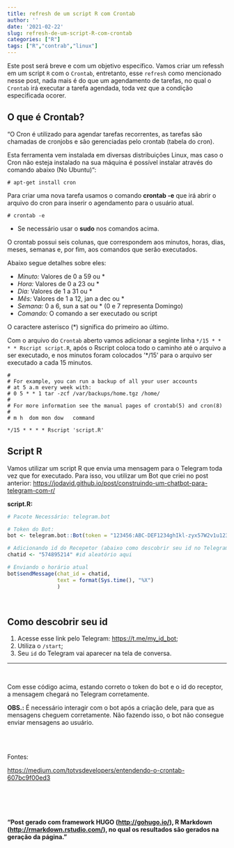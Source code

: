 ```yaml
---
title: refresh de um script R com Crontab
author: ''
date: '2021-02-22'
slug: refresh-de-um-script-R-com-crontab
categories: ["R"]
tags: ["R","contrab","linux"]
---
```



Este post será breve e com um objetivo específico. Vamos criar um refessh em um script `R` com o `Crontab`, entretanto, esse `refresh` como mencionado nesse post, nada mais é do que um agendamento de tarefas, no qual o `Crontab` irá executar a tarefa agendada, toda vez que a condição especificada ocorer.

## O que é Crontab?


"O Cron é utilizado para agendar tarefas recorrentes, as tarefas são chamadas de cronjobs e são gerenciadas pelo crontab (tabela do cron).


Esta ferramenta vem instalada em diversas distribuições Linux, mas caso o Cron não esteja instalado na sua máquina é possível instalar através do comando abaixo (No Ubuntu)":


```{}
# apt-get install cron
```

Para criar uma nova tarefa usamos o comando **crontab -e** que irá abrir o arquivo do cron para inserir o agendamento para o usuário atual.


```{}
# crontab -e
```


- Se necessário usar o **sudo** nos comandos acima.

O crontab possui seis colunas, que correspondem aos minutos, horas, dias, meses, semanas e, por fim, aos comandos que serão executados.

Abaixo segue detalhes sobre eles:


* *Minuto:* Valores de 0 a 59 ou *
* *Hora:* Valores de 0 a 23 ou *
* *Dia:* Valores de 1 a 31 ou *
* *Mês:* Valores de 1 a 12, jan a dec ou *
* *Semana:* 0 a 6, sun a sat ou * (0 e 7 representa Domingo)
*  *Comando:* O comando a ser executado ou script

O caractere asterisco (*) significa do primeiro ao último.


Com o arquivo do `Crontab` aberto vamos adicionar a seginte linha
` */15 * * * * Rscript script.R `, após o Rscript coloca todo o caminho até o arquivo a ser executado, e nos minutos foram colocados '*/15' para o arquivo ser executado a cada 15 minutos.


```{}
# 
# For example, you can run a backup of all your user accounts
# at 5 a.m every week with:
# 0 5 * * 1 tar -zcf /var/backups/home.tgz /home/
# 
# For more information see the manual pages of crontab(5) and cron(8)
# 
# m h  dom mon dow   command

*/15 * * * * Rscript 'script.R'

```



## Script R

Vamos utilizar um script R que envia uma mensagem para o Telegram toda vez que for executado.
Para isso, vou utilizar um Bot que criei no post anterior: [https://jodavid.github.io/post/construindo-um-chatbot-para-telegram-com-r/](https://jodavid.github.io/post/construindo-um-chatbot-para-telegram-com-r/)


**script.R:**
```r
# Pacote Necessário: telegram.bot

# Token do Bot:
bot <- telegram.bot::Bot(token = "123456:ABC-DEF1234ghIkl-zyx57W2v1u123ew11")

# Adicionando id do Recepetor (abaixo como descobrir seu id no Telegram)
chatid <- "574895214" #id aleatório aqui

# Enviando o horário atual
bot$sendMessage(chat_id = chatid,
                text = format(Sys.time(), "%X")
                )


```


<br/ >

## Como descobrir seu id

1. Acesse esse link pelo Telegram: [https://t.me/my_id_bot](https://t.me/my_id_bot);
2. Utiliza o `/start`;
3. Seu `id` do Telegram vai aparecer na tela de conversa.

<hr/>

<br/ >

Com esse código acima, estando correto o token do bot e o id do receptor, a mensagem chegará no Telegram corretamente.

**OBS.:** É necessário interagir com o bot após a criação dele, para que as mensagens cheguem corretamente. Não fazendo isso, o bot não consegue enviar mensagens ao usuário.

<br/>
<br/>

Fontes: 

[https://medium.com/totvsdevelopers/entendendo-o-crontab-607bc9f00ed3](https://medium.com/totvsdevelopers/entendendo-o-crontab-607bc9f00ed3)


<br/>
<br/>
<br/>

#### "Post gerado com framework HUGO ([http://gohugo.io/](http://gohugo.io/)), R Markdown ([http://rmarkdown.rstudio.com/](http://rmarkdown.rstudio.com/)), no qual os resultados são gerados na geração da página."
